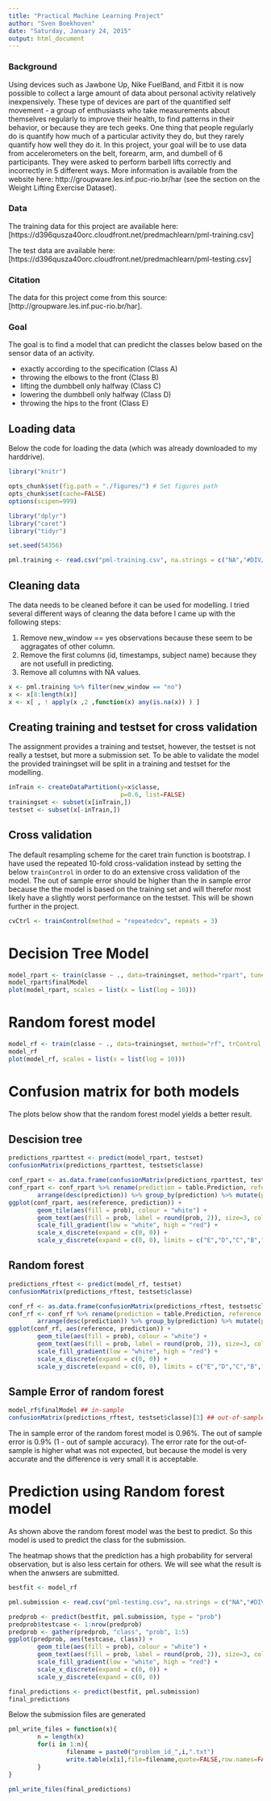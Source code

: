 ```yaml
---
title: "Practical Machine Learning Project"
author: "Sven Boekhoven"
date: "Saturday, January 24, 2015"
output: html_document
---
```


### Background

Using devices such as Jawbone Up, Nike FuelBand, and Fitbit it is now possible to collect a large amount of data about personal activity relatively inexpensively. These type of devices are part of the quantified self movement - a group of enthusiasts who take measurements about themselves regularly to improve their health, to find patterns in their behavior, or because they are tech geeks. One thing that people regularly do is quantify how much of a particular activity they do, but they rarely quantify how well they do it. In this project, your goal will be to use data from accelerometers on the belt, forearm, arm, and dumbell of 6 participants. They were asked to perform barbell lifts correctly and incorrectly in 5 different ways. More information is available from the website here: http://groupware.les.inf.puc-rio.br/har (see the section on the Weight Lifting Exercise Dataset).

### Data

The training data for this project are available here: [https://d396qusza40orc.cloudfront.net/predmachlearn/pml-training.csv]

The test data are available here: [https://d396qusza40orc.cloudfront.net/predmachlearn/pml-testing.csv]

### Citation

The data for this project come from this source: [http://groupware.les.inf.puc-rio.br/har]. 

### Goal

The goal is to find a model that can predicht the classes below based on the sensor data of an activity.

- exactly according to the specification (Class A)
- throwing the elbows to the front (Class B)
- lifting the dumbbell only halfway (Class C)
- lowering the dumbbell only halfway (Class D)
- throwing the hips to the front (Class E)

## Loading data

Below the code for loading the data (which was already downloaded to my harddrive).

```r
library("knitr")

opts_chunk$set(fig.path = "./figures/") # Set figures path
opts_chunk$set(cache=FALSE)
options(scipen=999)
```
```r
library("dplyr")
library("caret")
library("tidyr")

set.seed(54356)

pml.training <- read.csv("pml-training.csv", na.strings = c("NA","#DIV/0!", ""), dec = ".")
```

## Cleaning data

The data needs to be cleaned before it can be used for modelling. I tried several different ways of cleanng the data  before I came up with the following steps:

1. Remove new_window == yes observations because these seem to be aggragates of other column.
2. Remove the first columns (id, timestamps, subject name) because they are not usefull in predicting.
3. Remove all columns with NA values.

```r
x <- pml.training %>% filter(new_window == "no")
x <- x[8:length(x)]
x <- x[ , ! apply(x ,2 ,function(x) any(is.na(x)) ) ]
```

## Creating training and testset for cross validation

The assignment provides a training and testset, however, the testset is not really a testset, but more a submission set. To be able to validate the model the provided trainingset will be split in a training and testset for the modelling.

```r
inTrain <- createDataPartition(y=x$classe,
                               p=0.6, list=FALSE)
trainingset <- subset(x[inTrain,])
testset <- subset(x[-inTrain,])
```

## Cross validation

The default resampling scheme for the caret train function is bootstrap. I have used the repeated 10-fold cross-validation instead by setting the below `trainControl` in order to do an extensive cross validation of the model.
The out of sample error should be higher than the in sample error because the the model is based on the training set and will therefor most likely have a slightly worst performance on the testset. This will be shown further in the project.

```r
cvCtrl <- trainControl(method = "repeatedcv", repeats = 3)
```

# Decision Tree Model

```r
model_rpart <- train(classe ~ ., data=trainingset, method="rpart", tuneLength = 30, trControl = cvCtrl)
model_rpart$finalModel
plot(model_rpart, scales = list(x = list(log = 10)))
```

# Random forest model 

```r
model_rf <- train(classe ~ ., data=trainingset, method="rf", trControl = cvCtrl)
model_rf
plot(model_rf, scales = list(x = list(log = 10)))
```

# Confusion matrix for both models

The plots below show that the random forest model yields a better result.

## Descision tree

```r
predictions_rparttest <- predict(model_rpart, testset)
confusionMatrix(predictions_rparttest, testset$classe)

conf_rpart <- as.data.frame(confusionMatrix(predictions_rparttest, testset$classe)[2])
conf_rpart <- conf_rpart %>% rename(prediction = table.Prediction, reference = table.Reference, count = table.Freq) %>% 
        arrange(desc(prediction)) %>% group_by(prediction) %>% mutate(prob = count/sum(count)) %>% ungroup
ggplot(conf_rpart, aes(reference, prediction)) + 
        geom_tile(aes(fill = prob), colour = "white") + 
        geom_text(aes(fill = prob, label = round(prob, 2)), size=3, colour="grey25") +
        scale_fill_gradient(low = "white", high = "red") +
        scale_x_discrete(expand = c(0, 0)) +
        scale_y_discrete(expand = c(0, 0), limits = c("E","D","C","B","A")) 
```

## Random forest

```r
predictions_rftest <- predict(model_rf, testset)
confusionMatrix(predictions_rftest, testset$classe)

conf_rf <- as.data.frame(confusionMatrix(predictions_rftest, testset$classe)[2])
conf_rf <- conf_rf %>% rename(prediction = table.Prediction, reference = table.Reference, count = table.Freq) %>% 
        arrange(desc(prediction)) %>% group_by(prediction) %>% mutate(prob = count/sum(count)) %>% ungroup
ggplot(conf_rf, aes(reference, prediction)) + 
        geom_tile(aes(fill = prob), colour = "white") + 
        geom_text(aes(fill = prob, label = round(prob, 2)), size=3, colour="grey25") +
        scale_fill_gradient(low = "white", high = "red") +
        scale_x_discrete(expand = c(0, 0)) +
        scale_y_discrete(expand = c(0, 0), limits = c("E","D","C","B","A")) 
```

## Sample Error of random forest

```r
model_rf$finalModel ## in-sample
confusionMatrix(predictions_rftest, testset$classe)[3] ## out-of-sample
```

The in sample error of the random forest model is 0.96%. The out of sample error is 0.9% (1 - out of sample accuracy). The error rate for the out-of-sample is higher what was not expected, but because the model is very accurate and the difference is very small it is acceptable.

# Prediction using Random forest model

As shown above the random forest model was the best to predict. So this model is used to predict the class for the submission.   

The heatmap shows that the prediction has a high probability for serveral observation, but is also less certain for others. We will see what the result is when the anwsers are submitted.

```r
bestfit <- model_rf

pml.submission <- read.csv("pml-testing.csv", na.strings = c("NA","#DIV/0!", ""), dec = ".")

predprob <- predict(bestfit, pml.submission, type = "prob")
predprob$testcase <- 1:nrow(predprob)
predprob <- gather(predprob, "class", "prob", 1:5)
ggplot(predprob, aes(testcase, class)) + 
        geom_tile(aes(fill = prob), colour = "white") + 
        geom_text(aes(fill = prob, label = round(prob, 2)), size=3, colour="grey25") +
        scale_fill_gradient(low = "white", high = "red") +
        scale_x_discrete(expand = c(0, 0)) +
        scale_y_discrete(expand = c(0, 0)) 

final_predictions <- predict(bestfit, pml.submission)
final_predictions
```

Below the submission files are generated

```r
pml_write_files = function(x){
        n = length(x)
        for(i in 1:n){
                filename = paste0("problem_id_",i,".txt")
                write.table(x[i],file=filename,quote=FALSE,row.names=FALSE,col.names=FALSE)
        }
}

pml_write_files(final_predictions)
```
